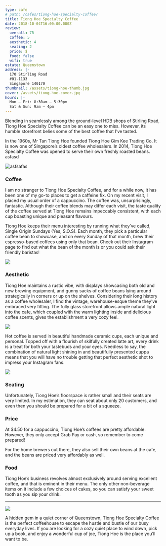 ```yaml
---
type: cafe
# path: /cafes/tiong-hoe-specialty-coffee/
title: Tiong Hoe Specialty Coffee
date: 2018-10-04T16:00:00.000Z
review:
  overall: 75
  coffee: 5
  aesthetic: 4
  seating: 2
  price: $
  food: false
  wifi: true
estate: Queenstown
address: |-
  170 Stirling Road
  #01-1133
  Singapore 140170
thumbnail: /assets/tiong-hoe-thumb.jpg
cover: /assets/tiong-hoe-cover.jpg
hours: |-
  Mon – Fri: 8:30am – 5:30pm
  Sat & Sun: 9am – 4pm
---
```


Blending in seamlessly among the ground-level HDB shops of Stirling Road, Tiong Hoe Specialty Coffee can be an easy one to miss. However, its humble storefront belies some of the best coffee that I’ve tasted.

In the 1960s, Mr Tan Tiong Hoe founded Tiong Hoe Gim Kee Trading Co. It is now one of Singapore’s oldest coffee wholesalers. In 2014, Tiong Hoe Specialty Coffee was opened to serve their own freshly
roasted beans. asfasd

![asfsafas](/assets/tiong-hoe-1.jpg)

### Coffee

I am no stranger to Tiong Hoe Specialty Coffee, and for a while now, it has been one of my go-to places to get a caffeine fix. On my recent visit, I placed my usual order of a cappuccino. The coffee was, unsurprisingly, fantastic. Although their coffee blends may differ each visit, the taste quality of the coffee served at Tiong Hoe remains impeccably consistent, with each cup boasting unique and pleasant flavours.

Tiong Hoe keeps their menu interesting by running what they’ve called, Single Origin Sundays (Yes, S.O.S). Each month, they pick a particular coffee bean to showcase, and on every Sunday of that month, brew their espresso-based coffees using only that bean. Check out their Instagram page to find out what the bean of the month is or you could ask their friendly baristas!

![](/assets/tiong-hoe-2.jpg)

### Aesthetic

Tiong Hoe maintains a rustic vibe, with displays showcasing both old and new brewing equipment, and gunny sacks of coffee beans lying around strategically in corners or up on the shelves. Considering their long history as a coffee wholesaler, I find the vintage, warehouse-esque theme they’ve embraced very fitting. The fully glass storefront allows ample natural light into the cafe, which coupled with the warm lighting inside and delicious coffee scents, gives the establishment a very cozy feel.

![](/assets/tiong-hoe-3.jpg)

Hot coffee is served in beautiful handmade ceramic cups, each unique and personal. Topped off with a flourish of skilfully created latte art, every drink is a treat for both your tastebuds and your eyes. Needless to say, the combination of natural light shining in and beautifully presented cuppa means that you will have no trouble getting that perfect aesthetic shot to impress your Instagram fans.

![](/assets/tiong-hoe-4.jpg)

### Seating

Unfortunately, Tiong Hoe’s floorspace is rather small and their seats are very limited. In my estimation, they can seat about only 20 customers, and even then you should be prepared for a bit of a squeeze.

### Price

At $4.50 for a cappuccino, Tiong Hoe’s coffees are pretty affordable. However, they only accept Grab Pay or cash, so remember to come prepared!

For the home brewers out there, they also sell their own beans at the cafe, and the beans are priced very affordably as well.

### Food

Tiong Hoe’s business revolves almost exclusively around serving excellent coffee, and that is eminent in their menu. The only other non-beverage items on it include a few choices of cakes, so you can satisfy your sweet tooth as you sip your drink.

---

![](/assets/tiong-hoe-5.jpg)

A hidden gem in a quiet corner of Queenstown, Tiong Hoe Specialty Coffee is the perfect coffeehouse to escape the hustle and bustle of our busy everyday lives. If you are looking for a cozy quiet place to wind down, pick up a book, and enjoy a wonderful cup of joe, Tiong Hoe is the place you’ll want to be.

